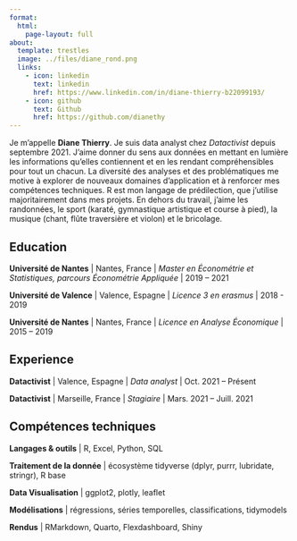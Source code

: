 ```yaml
---
format: 
  html:
    page-layout: full
about:
  template: trestles
  image: ../files/diane_rond.png
  links:
    - icon: linkedin
      text: linkedin
      href: https://www.linkedin.com/in/diane-thierry-b22099193/
    - icon: github
      text: Github
      href: https://github.com/dianethy
---
```


Je m'appelle **Diane Thierry**. Je suis data analyst chez *Datactivist* depuis septembre 2021. J’aime donner du sens aux données en mettant en lumière les informations qu’elles contiennent et en les rendant compréhensibles pour tout un chacun. La diversité des analyses et des problématiques me motive à explorer de nouveaux domaines d’application et à renforcer mes compétences techniques. R est mon langage de prédilection, que j’utilise majoritairement dans mes projets. En dehors du travail, j'aime les randonnées, le sport (karaté, gymnastique artistique et course à pied), la musique (chant, flûte traversière et violon) et le bricolage.

## Education

**Université de Nantes** \| Nantes, France \| *Master en Économétrie et Statistiques, parcours Économétrie Appliquée* \| 2019 – 2021

**Université de Valence** \| Valence, Espagne \| *Licence 3 en erasmus* \| 2018 - 2019

**Université de Nantes** \| Nantes, France \| *Licence en Analyse Économique* \| 2015 – 2019

## Experience

**Datactivist** \| Valence, Espagne \| *Data analyst* \| Oct. 2021 – Présent

**Datactivist** \| Marseille, France \| *Stagiaire* \| Mars. 2021 – Juill. 2021


## Compétences techniques

**Langages & outils** \| R, Excel, Python, SQL

**Traitement de la donnée** \| écosystème tidyverse (dplyr, purrr, lubridate, stringr), R base

**Data Visualisation** \| ggplot2, plotly, leaflet

**Modélisations** \| régressions, séries temporelles, classifications, tidymodels

**Rendus** \| RMarkdown, Quarto, Flexdashboard, Shiny



